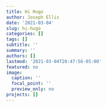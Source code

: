 ```yaml
---
title: Hi Hugo
author: Joseph Ellis
date: '2021-03-04'
slug: hi-hugo
categories: []
tags: []
subtitle: ''
summary: ''
authors: []
lastmod: '2021-03-04T20:47:56-05:00'
featured: no
image:
  caption: ''
  focal_point: ''
  preview_only: no
projects: []
---
```

